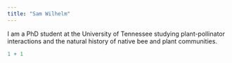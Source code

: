 ---
title: "Sam Wilhelm"
---

I am a PhD student at the University of Tennessee studying plant-pollinator interactions and the natural history of native bee and plant communities.

```{r}
1 + 1
```
